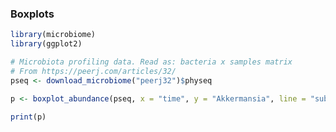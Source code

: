 ### Boxplots

```r
library(microbiome)
library(ggplot2)

# Microbiota profiling data. Read as: bacteria x samples matrix
# From https://peerj.com/articles/32/
pseq <- download_microbiome("peerj32")$physeq

p <- boxplot_abundance(pseq, x = "time", y = "Akkermansia", line = "subject", color = "gender")

print(p)
```

